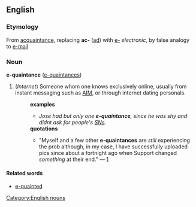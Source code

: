 ==English==
===Etymology===
From {{E.}} [[acquaintance]], replacing '''ac-''' ([[ad#Latin|ad]]) with [[e-]] ''electronic'', by false analogy to [[e-mail]]
===Noun===
[[Category:English nouns]]
'''e-quaintance''' ([[e-quaintances]])
#(''Internet'') Someone whom one knows exclusively online, usually from instant messaging such as [[AIM]], or through internet dating personals.
#:'''examples'''
#:*''José had but only one '''e-quaintance''', since he was shy and didnt ask for people's [[SN]]s.''
#:'''quotations'''
#:*"Myself and a few other '''e-quaintances''' are ''still'' experiencing the prob although, in my case, I have successfully uploaded pics since about a fortnight ago when Support changed ''something'' at their end." &mdash; [http://groups-beta.google.com/group/pipex.dialup/msg/4acf27cc2f1be58b]
====Related words====
* [[e-quainted]]